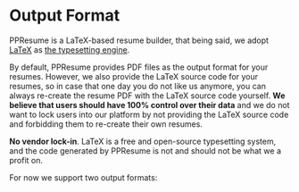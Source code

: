 
# Output Format

PPResume is a LaTeX-based resume builder, that being said, we adopt
[LaTeX](https://www.latex-project.org/) as [the typesetting
engine](https://blog.ppresume.com/posts/on-typesetting-engines).

By default, PPResume provides PDF files as the output format for your resumes.
However, we also provide the LaTeX source code for your resumes, so in case that
one day you do not like us anymore, you can always re-create the resume PDF with
the LaTeX source code yourself. **We believe that users should have 100% control
over their data** and we do not want to lock users into our platform by not
providing the LaTeX source code and forbidding them to re-create their own
resumes.

**No vendor lock-in**. LaTeX is a free and open-source typesetting system, and
the code generated by PPResume is not and should not be what we a profit on.

For now we support two output formats:

<Cards>
  <Cards.Card title="PDF" href="/content/output-format/pdf" />
  <Cards.Card title="Code" href="/content/output-format/code" />
</Cards>
